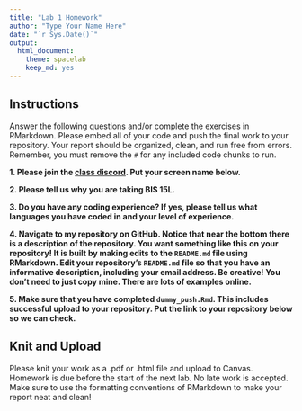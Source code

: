 ```yaml
---
title: "Lab 1 Homework"
author: "Type Your Name Here"
date: "`r Sys.Date()`"
output:
  html_document: 
    theme: spacelab
    keep_md: yes
---
```


## Instructions
Answer the following questions and/or complete the exercises in RMarkdown. Please embed all of your code and push the final work to your repository. Your report should be organized, clean, and run free from errors. Remember, you must remove the `#` for any included code chunks to run.  

**1. Please join the [class discord](https://forms.gle/AHHXd3aobaAdkkFg9). Put your screen name below.** 

**2. Please tell us why you are taking BIS 15L.**

**3. Do you have any coding experience? If yes, please tell us what languages you have coded in and your level of experience.**

**4. Navigate to my repository on GitHub. Notice that near the bottom there is a description of the repository. You want something like this on your repository! It is built by making edits to the `README.md` file using RMarkdown. Edit your repository's `README.md` file so that you have an informative description, including your email address. Be creative! You don't need to just copy mine. There are lots of examples online.**  

**5. Make sure that you have completed `dummy_push.Rmd`. This includes successful upload to your repository. Put the link to your repository below so we can check.**

## Knit and Upload
Please knit your work as a .pdf or .html file and upload to Canvas. Homework is due before the start of the next lab. No late work is accepted. Make sure to use the formatting conventions of RMarkdown to make your report neat and clean!  
